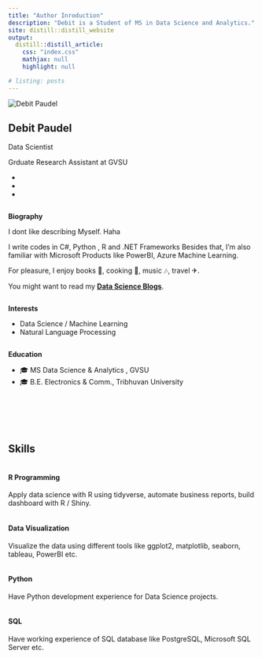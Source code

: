 ```yaml
---
title: "Author Inroduction"
description: "Debit is a Student of MS in Data Science and Analytics."
site: distill::distill_website
output:
  distill::distill_article:
    css: "index.css"
    mathjax: null
    highlight: null

# listing: posts
---
```


::: {.row}
::: {.column .profile .left}
<img src="debit.jpeg" alt="Debit Paudel"/>
<div itemprop="name"><h2>Debit Paudel</h2></div>
::: {.job-title}
Data Scientist
:::
::: {.company}
Grduate Research Assistant at GVSU
:::
::: {.social-icons}
<!-- <ul> -->
<!-- <li> -->

<!-- <a href="/#contact" aria-label="envelope"> <i class="fas fa-envelope -->
<!-- pro-icon"></i> </a> -->

<!-- </li> -->
- [<i class="fab fa-github pro-icon"></i>](https://github.com/debit7) 
- [<i class="fab fa-linkedin pro-icon"></i>](https://linkedin.com/in/debit-paudel)
- [<i class="fab fa-instagram pro-icon"></i>](https://www.instagram.com/debit7)
:::
:::

::: {.column .right itemprop="description"}
<b class="bio">Biography</b>

I dont like describing Myself. Haha

I write codes in C#, Python , R  and .NET Frameworks  Besides that, I'm also familiar with Microsoft Products like PowerBI, Azure Machine Learning.

For pleasure, I enjoy books 📖, cooking 🍳, music 🎶, travel ✈.

You might want to read my [**Data Science Blogs**](./posts#category:Data_Science).

::: {.column .leftly}
**Interests**

-   Data Science / Machine Learning
-   Natural Language Processing
:::

::: {.column .rightly}
**Education**

-   [🎓]{.hat} MS Data Science & Analytics , GVSU
-   [🎓]{.hat} B.E. Electronics & Comm., Tribhuvan University
:::
:::
:::

</br></br></br>

::: {.row .skill}

## Skills {.skills}

::: {.column .colskill}
<i class="fab fa-r-project"></i>

#### R Programming

Apply data science with R using tidyverse, automate business reports, build dashboard with R / Shiny.
:::

::: {.column .colskill}
<i class="fas fa-chart-area"></i>

#### Data Visualization

Visualize the data using different tools like ggplot2, matplotlib, seaborn, tableau, PowerBI etc.
:::

::: {.column .colskill}
<i class="fab fa-python"></i>

#### Python

Have Python development experience for Data Science projects.
:::

::: {.column .colskill}
<i class="fas fa-database"></i>

#### SQL

Have working experience of SQL database like PostgreSQL, Microsoft SQL Server etc.
:::

::: {.column .colskill}


:::
:::

